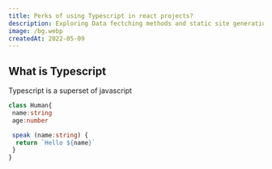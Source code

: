 ```yaml
---
title: Perks of using Typescript in react projects?
description: Exploring Data fectching methods and static site generation features in next js
image: /bg.webp
createdAt: 2022-05-09
---
```


## What is Typescript

Typescript is a superset of javascript

```ts:human.ts
class Human{
 name:string
 age:number

 speak (name:string) {
  return `Hello ${name}`
 }
}
```
